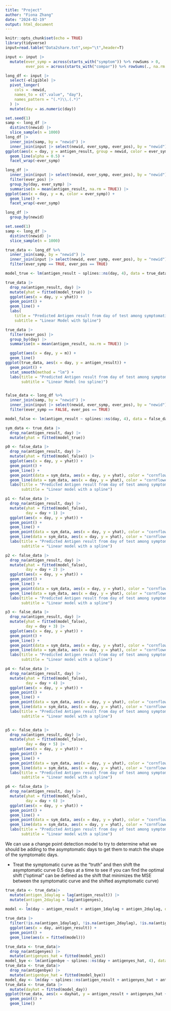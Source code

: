 ```yaml
---
title: "Project"
author: "Fiona Zhang"
date: "2024-02-19"
output: html_document
---
```


```r
knitr::opts_chunk$set(echo = TRUE)
library(tidyverse)
input=read.table("Data2share.txt",sep="\t",header=T)

input <- input |>
  mutate(ever_symp = across(starts_with("symptom")) %>% rowSums > 0,
         ever_pos = across(starts_with("compar")) %>% rowSums(., na.rm = TRUE) > 0)
```

```r
long_df <- input |>
  select(-eligible) |>
  pivot_longer(
    cols = -newid, 
    names_to = c(".value", "day"), 
    names_pattern = "(.*)\\.(.*)"
  ) |>
  mutate(day = as.numeric(day))
```

```r
set.seed(1)
samp <- long_df |>
  distinct(newid) |>
  slice_sample(n = 1000)
long_df |>
  inner_join(samp, by = "newid") |>
  inner_join(input |> select(newid, ever_symp, ever_pos), by = "newid") |>
ggplot(aes(x = day, y = antigen_result, group = newid, color = ever_symp)) +
  geom_line(alpha = 0.5) +
  facet_wrap(~ever_symp)

long_df |>
  inner_join(input |> select(newid, ever_symp, ever_pos), by = "newid") |>
  filter(ever_pos) |>
  group_by(day, ever_symp) |>
  summarise(m = mean(antigen_result, na.rm = TRUE)) |>
ggplot(aes(x = day, y = m, color = ever_symp)) +
  geom_line() +
  facet_wrap(~ever_symp)
```

```r
long_df |>
  group_by(newid)
```

```r
set.seed(1)
samp <- long_df |>
  distinct(newid) |>
  slice_sample(n = 1000)

true_data <- long_df %>%
  inner_join(samp, by = "newid") |>
  inner_join(input |> select(newid, ever_symp, ever_pos), by = "newid") %>%
  filter(ever_symp == TRUE, ever_pos == TRUE)

model_true <- lm(antigen_result ~ splines::ns(day, 4), data = true_data) 

true_data |>
  drop_na(antigen_result, day) |>
  mutate(yhat = fitted(model_true)) |>
  ggplot(aes(x = day, y = yhat)) + 
  geom_point() + 
  geom_line() + 
  labs(
    title = "Predicted Antigen result from day of test among symptomatic participants",
    subtitle = "Linear Model with Spline")

true_data |>
  filter(ever_pos) |>
  group_by(day) |>
  summarise(m = mean(antigen_result, na.rm = TRUE)) |>

  ggplot(aes(x = day, y = m)) +
  geom_line() 
ggplot(true_data, aes(x = day, y = antigen_result)) + 
  geom_point() +
  stat_smooth(method = "lm") + 
  labs(title = "Predicted Antigen result from day of test among symptomatic participants",
       subtitle = "Linear Model (no spline)")


false_data <- long_df %>%
  inner_join(samp, by = "newid") |>
  inner_join(input |> select(newid, ever_symp, ever_pos), by = "newid") %>%
  filter(ever_symp == FALSE, ever_pos == TRUE)

model_false <- lm(antigen_result ~ splines::ns(day, 4), data = false_data) 

sym_data <- true_data |>
  drop_na(antigen_result, day) |>
  mutate(yhat = fitted(model_true))

p0 <- false_data |>
  drop_na(antigen_result, day) |>
  mutate(yhat = fitted(model_false)) |>
  ggplot(aes(x = day, y = yhat)) + 
  geom_point() + 
  geom_line() + 
  geom_point(data = sym_data, aes(x = day, y = yhat), color = "cornflower blue") + 
  geom_line(data = sym_data, aes(x = day, y = yhat), color = "cornflower blue")  +
  labs(title = "Predicted Antigen result from day of test among symptomatic (blue) and asymptomatic (black) participations without a lag",
       subtitle = "Linear model with a spline")

p1 <- false_data |>
  drop_na(antigen_result, day) |>
  mutate(yhat = fitted(model_false),
         day = day + 1) |>
  ggplot(aes(x = day, y = yhat)) + 
  geom_point() + 
  geom_line() + 
  geom_point(data = sym_data, aes(x = day, y = yhat), color = "cornflower blue") + 
  geom_line(data = sym_data, aes(x = day, y = yhat), color = "cornflower blue")  +
  labs(title = "Predicted Antigen result from day of test among symptomatic (blue) and asymptomatic (black) participations with a 1 day lag",
       subtitle = "Linear model with a spline")

p2 <- false_data |>
  drop_na(antigen_result, day) |>
  mutate(yhat = fitted(model_false),
         day = day + 2) |>
  ggplot(aes(x = day, y = yhat)) + 
  geom_point() + 
  geom_line() + 
  geom_point(data = sym_data, aes(x = day, y = yhat), color = "cornflower blue") + 
  geom_line(data = sym_data, aes(x = day, y = yhat), color = "cornflower blue")  +
  labs(title = "Predicted Antigen result from day of test among symptomatic (blue) and asymptomatic (black) participations with a 2 day lag",
       subtitle = "Linear model with a spline")

p3 <- false_data |>
  drop_na(antigen_result, day) |>
  mutate(yhat = fitted(model_false),
         day = day + 3) |>
  ggplot(aes(x = day, y = yhat)) + 
  geom_point() + 
  geom_line() + 
  geom_point(data = sym_data, aes(x = day, y = yhat), color = "cornflower blue") + 
  geom_line(data = sym_data, aes(x = day, y = yhat), color = "cornflower blue")  +
  labs(title = "Predicted Antigen result from day of test among symptomatic (blue) and asymptomatic (black) participations with a 3 day lag",
       subtitle = "Linear model with a spline")

p4 <- false_data |>
  drop_na(antigen_result, day) |>
  mutate(yhat = fitted(model_false),
         day = day + 4) |>
  ggplot(aes(x = day, y = yhat)) + 
  geom_point() + 
  geom_line() + 
  geom_point(data = sym_data, aes(x = day, y = yhat), color = "cornflower blue") + 
  geom_line(data = sym_data, aes(x = day, y = yhat), color = "cornflower blue")  +
  labs(title = "Predicted Antigen result from day of test among symptomatic (blue) and asymptomatic (black) participations with a 4 day lag",
       subtitle = "Linear model with a spline")


p5 <- false_data |>
  drop_na(antigen_result, day) |>
  mutate(yhat = fitted(model_false),
         day = day + 5) |>
  ggplot(aes(x = day, y = yhat)) + 
  geom_point() + 
  geom_line() + 
  geom_point(data = sym_data, aes(x = day, y = yhat), color = "cornflower blue") + 
  geom_line(data = sym_data, aes(x = day, y = yhat), color = "cornflower blue")  +
  labs(title = "Predicted Antigen result from day of test among symptomatic (blue) and asymptomatic (black) participations with a 5 day lag",
       subtitle = "Linear model with a spline")

p6 <- false_data |>
  drop_na(antigen_result, day) |>
  mutate(yhat = fitted(model_false),
         day = day + 6) |>
  ggplot(aes(x = day, y = yhat)) + 
  geom_point() + 
  geom_line() + 
  geom_point(data = sym_data, aes(x = day, y = yhat), color = "cornflower blue") + 
  geom_line(data = sym_data, aes(x = day, y = yhat), color = "cornflower blue")  +
  labs(title = "Predicted Antigen result from day of test among symptomatic (blue) and asymptomatic (black) participations with a 6 day lag",
       subtitle = "Linear model with a spline")
```
We can use a change point detection model to try to determine what we should be adding to the asymptomatic days to get them to match the shape of the symptomatic days. 

* Treat the symptomatic curve as the "truth" and then shift the asymptomatic curve 0.5 days at a time to see if you can find the optimal shift ("optimal" can be defined as the shift that minimizes the MSE between the symptomatic curve and the shifted asymptomatic curve)

```r
true_data <- true_data|>
  mutate(antigen_1daylag = lag(antigen_result)) |>
  mutate(antigen_2daylag = lag(antigenyes),
         )
model <- lm(day ~ antigen_result + antigen_1daylag + antigen_2daylag, data = true_data)

true_data |>
  filter(!is.na(antigen_1daylag), !is.na(antigen_2daylag), !is.na(antigen_result), !is.na(day)) |>
  ggplot(aes(x = day, antigen_result)) +
  geom_point() + 
  geom_line(aes(x = fitted(model)))

true_data <- true_data|>
  drop_na(antigenyes) |>
  mutate(antigenyes_hat = fitted(model_yes))
model_bye <- lm(antigenbye ~ splines::ns(day + antigenyes_hat, 4), data = true_data)
true_data <- true_data|>
  drop_na(antigenbye) |>
  mutate(antigenbye_hat = fitted(model_bye))
model_day <- lm(day ~ splines::ns(antigen_result + antigenyes_hat + antigenbye_hat, 4), data = true_data)
true_data <- true_data |>
  mutate(dayhat = fitted(model_day))
ggplot(true_data, aes(x = dayhat, y = antigen_result + antigenyes_hat + antigenbye_hat)) + 
  geom_point() +
  geom_line()
```

